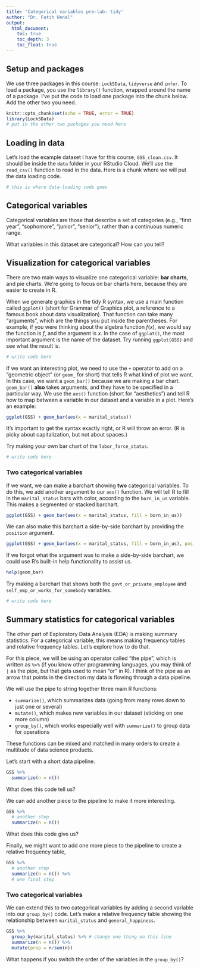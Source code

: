 ```yaml
---
title: 'Categorical variables pre-lab: tidy'
author: "Dr. Fatih Uenal"
output:
  html_document:
    toc: true
    toc_depth: 3
    toc_float: true
---
```


## Setup and packages

We use three packages in this course: `Lock5Data`, `tidyverse` and `infer`. To load a package, you use the `library()` function, wrapped around the name of a package. I've put the code to load one package into the chunk below. Add the other two you need. 

```r
knitr::opts_chunk$set(echo = TRUE, error = TRUE)
library(Lock5Data)
# put in the other two packages you need here
```

## Loading in data

Let's load the example dataset I have for this course, `GSS_clean.csv`. It should be inside the `data` folder in your RStudio Cloud. We'll use the `read_csv()` function to read in the data. Here is a chunk where we will put the data loading code. 

```r
# this is where data-loading code goes
```

## Categorical variables

Categorical variables are those that describe a set of categories (e.g., "first year", "sophomore", "junior", "senior"), rather than a continuous numeric range. 

What variables in this dataset are categorical? How can you tell?

## Visualization for categorical variables

There are two main ways to visualize one categorical variable: **bar charts**, and pie charts. We're going to focus on bar charts here, because they are easier to create in R. 

When we generate graphics in the tidy R syntax, we use a main function called `ggplot()` (short for Grammar of Graphics plot, a reference to a famous book about data visualization). That function can take many "arguments", which are the things you put inside the parentheses. For example, if you were thinking about the algebra function $f(x)$, we would say the function is $f$, and the argument is $x$. In the case of `ggplot()`, the most important argument is the name of the dataset. Try running `ggplot(GSS)` and see what the result is. 

```r
# write code here
```

If we want an interesting plot, we need to use the `+` operator to add on a "geometric object" (or `geom_` for short) that tells R what kind of plot we want. In this case, we want a `geom_bar()` because we are making a bar chart. `geom_bar()` **also** takes arguments, and they have to be specified in a particular way. We use the `aes()` function (short for "aesthetics") and tell R how to map between a variable in our dataset and a variable in a plot. Here's an example:

```r
ggplot(GSS) + geom_bar(aes(x = marital_status))
```

It's important to get the syntax exactly right, or R will throw an error. (R is picky about capitalization, but not about spaces.)

Try making your own bar chart of the `labor_force_status`. 

```r
# write code here
```

### Two categorical variables
If we want, we can make a barchart showing **two** categorical variables. To do this, we add another argument to our `aes()` function. We will tell R to fill in the `marital_status` bars with color, according to the `born_in_us` variable. This makes a segmented or stacked barchart. 

```r
ggplot(GSS) + geom_bar(aes(x = marital_status, fill = born_in_us))
```

We can also make this barchart a side-by-side barchart by providing the `position` argument.

```r
ggplot(GSS) + geom_bar(aes(x = marital_status, fill = born_in_us), position = "dodge")
```

If we forgot what the argument was to make a side-by-side barchart, we could use R's built-in help functionality to assist us. 

```r
help(geom_bar)
```

Try making a barchart that shows both the `govt_or_private_employee` and `self_emp_or_works_for_somebody` variables. 

```r
# write code here
```

## Summary statistics for categorical variables

The other part of Exploratory Data Analysis (EDA) is making summary statistics. For a categorical variable, this means making frequency tables and relative frequency tables. Let's explore how to do that. 

For this piece, we will be using an operator called "the pipe", which is written as `%>%` (if you know other programming languages, you may think of `|` as the pipe, but that gets used to mean "or" in R). I think of the pipe as an arrow that points in the direction my data is flowing through a data pipeline. 

We will use the pipe to string together three main R functions:

- `summarize()`, which summarizes data (going from many rows down to just one or several)
- `mutate()`, which makes new variables in our dataset (sticking on one more column)
- `group_by()`, which works especially well with `summarize()` to group data for operations

These functions can be mixed and matched in many orders to create a multitude of data science products. 

Let's start with a short data pipeline.

```r
GSS %>%
  summarize(n = n())
```

What does this code tell us?

We can add another piece to the pipeline to make it more interesting.

```r
GSS %>%
  # another step
  summarize(n = n())
```

What does this code give us?

Finally, we might want to add one more piece to the pipeline to create a relative frequency table,

```r
GSS %>%
  # another step
  summarize(n = n()) %>%
  # one final step
```

### Two categorical variables

We can extend this to two categorical variables by adding a second variable into our `group_by()` code. Let's make a relative frequency table showing the relationship between `marital_status` and `general_happiness`. 

```r
GSS %>%
  group_by(marital_status) %>% # change one thing on this line
  summarize(n = n()) %>%
  mutate(prop = n/sum(n))
```

What happens if you switch the order of the variables in the `group_by()`?
